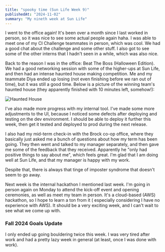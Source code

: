 ```yaml
---
title: "spooky time (Sun Life Week 9)"
publishedAt: "2024-11-02"
summary: "My nineth week at Sun Life"
---
```


I went to the office again!  It's been over a month since I last worked in person,
so it was nice to see some actual people again haha.  I was able to meet one of my 
CI Challenge teammates in person, which was cool.  We had a good chat about the
challenge and some other stuff.  I also got to see some of the other interns that I 
hadn't seen in a while, which was also nice.  

Back to the reason I was in the office: Beat The Boss (Halloween Edition).  We had a 
good networking session with some of the higher-ups at Sun Life, and then had an 
intense haunted house making competition.  Me and my teammate Diya ended up losing 
(not even finishing before we ran out of time), but it was still a good time.  Below
is a picture of the winning team's haunted house (they apparently finished with 10 
minutes left, somehow!):

![Haunted House](/blog-images/sunlife-week-9/haunted-house.jpg)

I've also made more progress with my internal tool.  I've made some more adjustments
to the UI, because I noticed some defects after deploying and testing on the dev 
environment.  I should be able to deploy it further this week, then get it tested
and deployed to prod during the next release.  

I also had my mid-term check-in with the Brock co-op office, where they basically just
asked me a bunch of questions about how my term has been going.  They then went and 
talked to my manager separately, and then gave me some of the feedback that they
received.  Apparently he "only had positive things to say about me", which feels 
great.  I'm glad that I am doing well at Sun Life, and that my manager is happy with
my work.

Despite that, there is always that tinge of imposter syndrome that doesn't seem to go 
away.

Next week is the internal hackathon I mentioned last week.  I'm going in person again
on Monday to attend the kick-off event and opening ceremonies, as well as meet my team 
in person.  It's a cloud-based (AWS) hackathon, so I hope to learn a ton from it (
especially considering I have no experience with AWS).  It should be a very exciting 
week, and I can't wait to see what we come up with.

### Fall 2024 Goals Update

I only ended up going bouldering twice this week.  I was very tired after work and 
had a pretty lazy week in general (at least, once I was done with work).